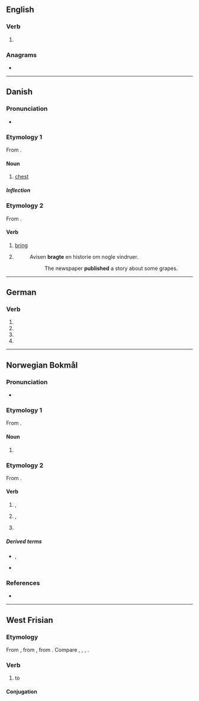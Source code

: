 {{also|brînge}}
==English==

===Verb===
{{head|en|verb}}

# {{obsolete spelling of|bring|lang=en}}

===Anagrams===
* {{anagrams|en|Bergin|Bering|Binger|binger}}

----

==Danish==

===Pronunciation===
* {{IPA|/brenɡə/|[ˈb̥ʁæŋə]|lang=da}}

===Etymology 1===
From {{der|da|non|bringa}}.

====Noun====
{{da-noun|n|r}}

# [[chest]]

=====Inflection=====
{{da-noun-infl|n|r}}

===Etymology 2===
From {{der|da|gml|bringen}}.

====Verb====
{{da-verb|bring|bringe|bringer|bragte|har|bragt}}

# [[bring]]
# {{def|to [[publish]] something (not necessarily [[fresh news]]) in the [[mass media]]}}
#: Avisen '''bragte''' en historie om nogle vindruer.
#:: The newspaper '''published''' a story about some grapes.

----

==German==

===Verb===
{{head|de|verb form}}

# {{de-verb form of|bringen|1|s|g}}
# {{de-verb form of|bringen|1|s|k1}}
# {{de-verb form of|bringen|3|s|k1}}
# {{de-verb form of|bringen|i|s}}

----

==Norwegian Bokmål==

===Pronunciation===
* {{IPA|/brinɡə/|lang=nb}}

===Etymology 1===
From {{der|nb|non|bringa}}.

====Noun====
{{nb-noun-f1}}

# {{l|en|chest}}

===Etymology 2===
From {{der|nb|gml|bringen}}.

====Verb====
{{nb-verb|bringer|brakte|past_tense2=bragte|brakt|past_part2=bragt}}

# {{l|en|bring}}, {{l|en|fetch}}
# {{l|en|take}}, {{l|en|carry}}
# {{l|en|deliver}}

=====Derived terms=====
* {{l|nb|frambringe}}, {{l|nb|frembringe}}
* {{l|nb|tilbringe}}

===References===
* {{R:The Bokmål Dictionary}}

----

==West Frisian==

===Etymology===
From {{der|fy|ofs|bringa}}, from {{der|fy|gem-pro|*bringaną}}, from {{der|fy|ine-pro|*bhrenk}}. Compare {{cog|en|bring}}, {{cog|nds|bringen}}, {{cog|nl|brengen}}, {{cog|de|bringen}}.

===Verb===
{{head|fy|verb}}

# to {{l|en|bring}}

====Conjugation====
{{fy-conj|bring|bringst|bringt|bringe|brocht|brochtst|brocht|brochten|bringend|bring|hawwe|brocht}}